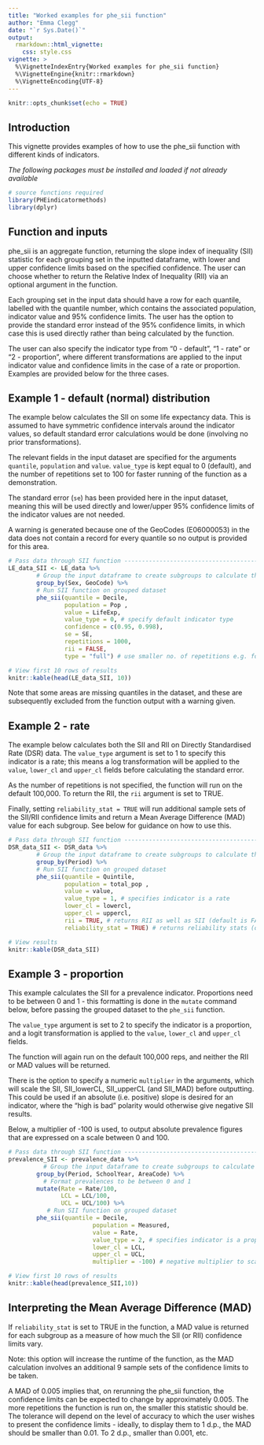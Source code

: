 ---
title: "Worked examples for phe_sii function"
author: "Emma Clegg"
date: "`r Sys.Date()`"
output: 
  rmarkdown::html_vignette:
    css: style.css
vignette: >
  %\VignetteIndexEntry{Worked examples for phe_sii function}
  %\VignetteEngine{knitr::rmarkdown}
  %\VignetteEncoding{UTF-8}
---

```{r output, include=FALSE}
knitr::opts_chunk$set(echo = TRUE)

```

## Introduction

This vignette provides examples of how to use the phe_sii function with different kinds of indicators.

*The following packages must be installed and loaded if not already available*

```{r setup, message = FALSE, warning = FALSE}
# source functions required
library(PHEindicatormethods)
library(dplyr)
```

## Function and inputs

phe_sii is an aggregate function, returning the slope index of inequality (SII) statistic for each grouping set in the inputted dataframe, with lower and upper confidence limits based on the specified confidence. The user can choose whether to return the Relative Index of Inequality (RII) via an optional argument in the function.

Each grouping set in the input data should have a row for each quantile, labelled with the quantile number, which contains the associated population, indicator value and 95% confidence limits. The user has the option to provide the standard error instead of the 95% confidence limits, in which case this is used directly rather than being calculated by the function.

The user can also specify the indicator type from "0 - default", "1 - rate" or "2 - proportion", where different transformations are applied to the input indicator value and confidence limits in the case of a rate or proportion. Examples are provided below for the three cases.


## Example 1 - default (normal) distribution

The example below calculates the SII on some life expectancy data. This is assumed to have symmetric confidence intervals around the indicator values, so default standard error calculations would be done (involving no prior transformations).

The relevant fields in the input dataset are specified for the arguments `quantile`, `population` and `value`. `value_type` is kept equal to 0 (default), and the number of repetitions set to 100 for faster running of the function as a demonstration.

The standard error (`se`) has been provided here in the input dataset, meaning this will be used directly and lower/upper 95% confidence limits of the indicator values are not needed.  

A warning is generated because one of the GeoCodes (E06000053) in the data does not contain a record for every quantile so no output is provided for this area.


```{r default_example}

# Pass data through SII function ---------------------------------------
LE_data_SII <- LE_data %>%
        # Group the input dataframe to create subgroups to calculate the SII for
        group_by(Sex, GeoCode) %>% 
        # Run SII function on grouped dataset
        phe_sii(quantile = Decile,
                population = Pop ,
                value = LifeExp,
                value_type = 0, # specify default indicator type
                confidence = c(0.95, 0.998),
                se = SE,
                repetitions = 1000,
                rii = FALSE,
                type = "full") # use smaller no. of repetitions e.g. for testing

# View first 10 rows of results
knitr::kable(head(LE_data_SII, 10))  

```

Note that some areas are missing quantiles in the dataset, and these are subsequently excluded from the function output with a warning given. 


## Example 2 - rate

The example below calculates both the SII and RII on Directly Standardised Rate (DSR) data. The `value_type` argument is set to 1 to specify this indicator is a rate; this means a log transformation will be applied to the `value`, `lower_cl` and `upper_cl` fields before calculating the standard error.

As the number of repetitions is not specified, the function will run on the default 100,000. To return the RII, the `rii` argument is set to TRUE.

Finally, setting `reliability_stat = TRUE` will run additional sample sets of the SII/RII confidence limits and return a Mean Average Difference (MAD) value for each subgroup. See below for guidance on how to use this.

```{r rate_example}

# Pass data through SII function ---------------------------------------
DSR_data_SII <- DSR_data %>%
        # Group the input dataframe to create subgroups to calculate the SII for
        group_by(Period) %>% 
        # Run SII function on grouped dataset
        phe_sii(quantile = Quintile,
                population = total_pop ,
                value = value,
                value_type = 1, # specifies indicator is a rate
                lower_cl = lowercl,
                upper_cl = uppercl,
                rii = TRUE, # returns RII as well as SII (default is FALSE)
                reliability_stat = TRUE) # returns reliability stats (default is FALSE)

# View results
knitr::kable(DSR_data_SII)  

```


## Example 3 - proportion

This example calculates the SII for a prevalence indicator. Proportions need to be between 0 and 1 - this formatting is done in the `mutate` command below, before passing the grouped dataset to the `phe_sii` function.

The `value_type` argument is set to 2 to specify the indicator is a proportion, and a logit transformation is applied to the `value`, `lower_cl` and `upper_cl` fields.

The function will again run on the default 100,000 reps, and neither the RII or MAD values will be returned.

There is the option to specify a numeric `multiplier` in the arguments, which will scale the SII, SII_lowerCL, SII_upperCL (and SII_MAD) before outputting. This could be used if an absolute (i.e. positive) slope is desired for an indicator, where the "high is bad" polarity would otherwise give negative SII results.  

Below, a multiplier of -100 is used, to output absolute prevalence figures that are expressed on a scale between 0 and 100.

```{r proportion_example}

# Pass data through SII function ---------------------------------------
prevalence_SII <- prevalence_data %>%
          # Group the input dataframe to create subgroups to calculate the SII for
        group_by(Period, SchoolYear, AreaCode) %>% 
          # Format prevalences to be between 0 and 1
        mutate(Rate = Rate/100,
               LCL = LCL/100,
               UCL = UCL/100) %>% 
           # Run SII function on grouped dataset
        phe_sii(quantile = Decile,
                        population = Measured,
                        value = Rate,
                        value_type = 2, # specifies indicator is a proportion
                        lower_cl = LCL,
                        upper_cl = UCL,
                        multiplier = -100) # negative multiplier to scale SII outputs

# View first 10 rows of results
knitr::kable(head(prevalence_SII,10)) 


```


## Interpreting the Mean Average Difference (MAD)

If `reliability_stat` is set to TRUE in the function, a MAD value is returned for each subgroup as a measure of how much the SII (or RII) confidence limits vary.

Note: this option will increase the runtime of the function, as the MAD calculation involves an additional 9 sample sets of the confidence limits to be taken.

A MAD of 0.005 implies that, on rerunning the phe_sii function, the confidence limits can be expected to change by approximately 0.005. The more repetitions the function is run on, the smaller this statistic should be. The tolerance will depend on the level of accuracy to which the user wishes to present the confidence limits - ideally, to display them to 1 d.p., the MAD should be smaller than 0.01. To 2 d.p., smaller than 0.001, etc.



